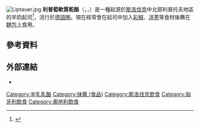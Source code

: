 {{noteTA
|G1=Food
}}
[[File:Liptauer.jpg|right]]
'''利普萄軟質乾酪'''（{{lang-de|Liptauer Käse}}，{{lang-sk|Liptovská bryndza}}，{{lang-hu|Liptói túrók}}）是一種起源於[[斯洛伐克|斯洛伐克]]中北部利普托夫地區的羊奶起司<ref name="Gundel 1992">{{Cite book |first=Karoly |last=Gundel |title=Gundel's Hungarian cookbook |publisher=Corvina |location=Budapest |year=1992 |pages= |isbn=963-13-3600-X |oclc=32227400}}</ref>，流行於[[德語圈|德語圈]]。現在經常會在起司中加入[[菜椒|彩椒]]、[[洋蔥|洋蔥]]等食材後蘸在[[麵包|麵包]]上食用。

== 參考資料 ==
{{Reflist}}

== 外部連結 ==
* {{Commons category-inline|Liptauer}}

[[Category:羊乳乳酪|Category:羊乳乳酪]]
[[Category:抹醬_(食品)|Category:抹醬 (食品)]]
[[Category:斯洛伐克飲食|Category:斯洛伐克飲食]]
[[Category:匈牙利飲食|Category:匈牙利飲食]]
[[Category:奧地利飲食|Category:奧地利飲食]]